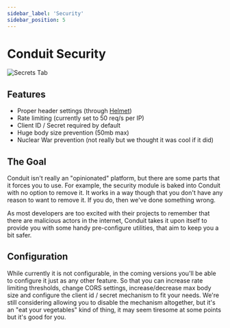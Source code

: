 ```yaml
---
sidebar_label: 'Security'
sidebar_position: 5
---
```


# Conduit Security

<div style={{textAlign: 'center'}}>

![Secrets Tab](/img/security/security_clients_list.png)

</div>

## Features

- Proper header settings (through [Helmet](https://helmetjs.github.io/))
- Rate limiting (currently set to 50 req/s per IP)
- Client ID / Secret required by default
- Huge body size prevention (50mb max)
- Nuclear War prevention (not really but we thought it was cool if it did)

## The Goal
Conduit isn't really an "opinionated" platform, but there are some parts that it forces you to use. For example,
the security module is baked into Conduit with no option to remove it. It works in a way though that you don't have
any reason to want to remove it. If you do, then we've done something wrong.

As most developers are too excited with their projects to remember that there are malicious actors in the internet,
Conduit takes it upon itself to provide you with some handy pre-configure utilities, that aim to keep you a bit safer.

## Configuration
While currently it is not configurable, in the coming versions you'll be able to configure it just as any other feature.
So that you can increase rate limiting thresholds, change CORS settings, increase/decrease max body size and configure
the client id / secret mechanism to fit your needs. We're still considering allowing you to disable the mechanism altogether,
but it's an "eat your vegetables" kind of thing, it may seem tiresome at some points but it's good for you.
